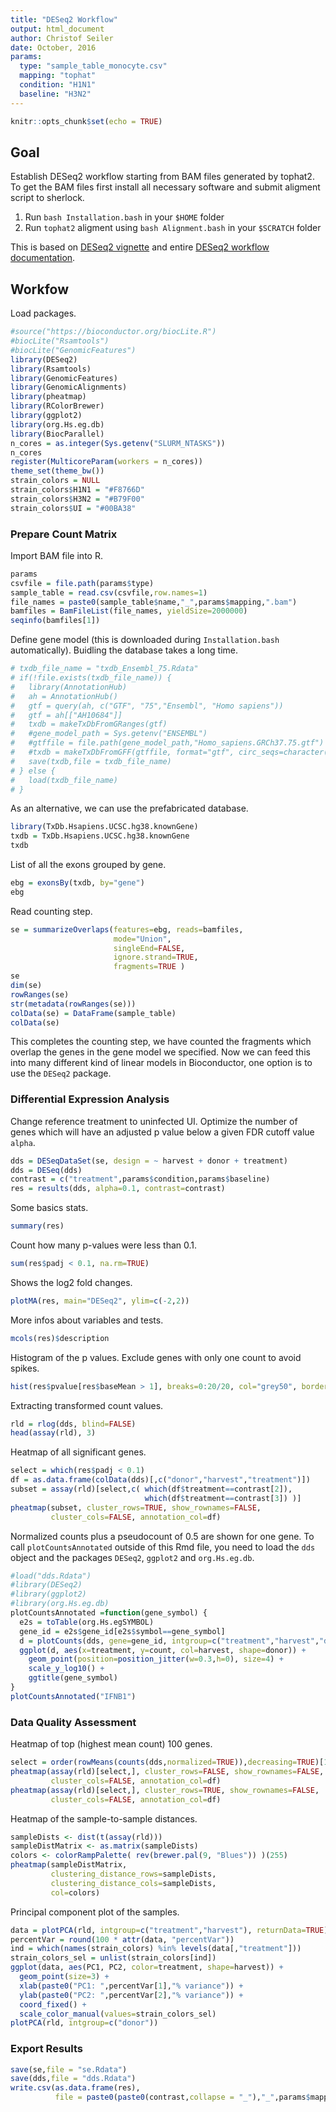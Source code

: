 ```yaml
---
title: "DESeq2 Workflow"
output: html_document
author: Christof Seiler
date: October, 2016
params:
  type: "sample_table_monocyte.csv"
  mapping: "tophat"
  condition: "H1N1"
  baseline: "H3N2"
---
```


```r
knitr::opts_chunk$set(echo = TRUE)
```

## Goal

Establish DESeq2 workflow starting from BAM files generated by tophat2. 
To get the BAM files first install all necessary software and submit aligment script to sherlock. 

1. Run ``bash Installation.bash`` in your ``$HOME`` folder 
2. Run ``tophat2`` aligment using ``bash Alignment.bash`` in your ``$SCRATCH`` folder

This is based on [DESeq2 vignette](https://www.bioconductor.org/packages/devel/bioc/vignettes/DESeq2/inst/doc/DESeq2.pdf) and entire [DESeq2 workflow documentation](http://www.bioconductor.org/help/workflows/rnaseqGene/).

## Workfow

Load packages.

```r
#source("https://bioconductor.org/biocLite.R")
#biocLite("Rsamtools")
#biocLite("GenomicFeatures")
library(DESeq2)
library(Rsamtools)
library(GenomicFeatures)
library(GenomicAlignments)
library(pheatmap)
library(RColorBrewer)
library(ggplot2)
library(org.Hs.eg.db)
library(BiocParallel)
n_cores = as.integer(Sys.getenv("SLURM_NTASKS"))
n_cores
register(MulticoreParam(workers = n_cores))
theme_set(theme_bw())
strain_colors = NULL
strain_colors$H1N1 = "#F8766D"
strain_colors$H3N2 = "#B79F00"
strain_colors$UI = "#00BA38"
```

### Prepare Count Matrix

Import BAM file into R.

```r
params
csvfile = file.path(params$type)
sample_table = read.csv(csvfile,row.names=1)
file_names = paste0(sample_table$name,"_",params$mapping,".bam")
bamfiles = BamFileList(file_names, yieldSize=2000000)
seqinfo(bamfiles[1])
```

Define gene model (this is downloaded during ``Installation.bash`` automatically). Buidling the database takes a long time.

```r
# txdb_file_name = "txdb_Ensembl_75.Rdata"
# if(!file.exists(txdb_file_name)) {
#   library(AnnotationHub)
#   ah = AnnotationHub()
#   gtf = query(ah, c("GTF", "75","Ensembl", "Homo sapiens"))
#   gtf = ah[["AH10684"]]
#   txdb = makeTxDbFromGRanges(gtf)
#   #gene_model_path = Sys.getenv("ENSEMBL")
#   #gtffile = file.path(gene_model_path,"Homo_sapiens.GRCh37.75.gtf")
#   #txdb = makeTxDbFromGFF(gtffile, format="gtf", circ_seqs=character())
#   save(txdb,file = txdb_file_name)
# } else {
#   load(txdb_file_name)
# }
```

As an alternative, we can use the prefabricated database.

```r
library(TxDb.Hsapiens.UCSC.hg38.knownGene)
txdb = TxDb.Hsapiens.UCSC.hg38.knownGene
txdb
```

List of all the exons grouped by gene.

```r
ebg = exonsBy(txdb, by="gene")
ebg
```

Read counting step.

```r
se = summarizeOverlaps(features=ebg, reads=bamfiles,
                       mode="Union",
                       singleEnd=FALSE,
                       ignore.strand=TRUE,
                       fragments=TRUE )
se
dim(se)
rowRanges(se)
str(metadata(rowRanges(se)))
colData(se) = DataFrame(sample_table)
colData(se)
```

This completes the counting step, we have counted the fragments which overlap the genes in the gene model we specified. Now we can feed this into many different kind of linear models in Bioconductor, one option is to use the ``DESeq2`` package.

### Differential Expression Analysis

Change reference treatment to uninfected UI. Optimize the number of genes which will have an adjusted p value below a given FDR cutoff value ``alpha``.

```r
dds = DESeqDataSet(se, design = ~ harvest + donor + treatment)
dds = DESeq(dds)
contrast = c("treatment",params$condition,params$baseline)
res = results(dds, alpha=0.1, contrast=contrast)
```

Some basics stats.

```r
summary(res)
```

Count how many p-values were less than 0.1.

```r
sum(res$padj < 0.1, na.rm=TRUE)
```

Shows the log2 fold changes.

```r
plotMA(res, main="DESeq2", ylim=c(-2,2))
```

More infos about variables and tests.

```r
mcols(res)$description
```

Histogram of the p values. Exclude genes with only one count to avoid spikes.

```r
hist(res$pvalue[res$baseMean > 1], breaks=0:20/20, col="grey50", border="white")
```

Extracting transformed count values.

```r
rld = rlog(dds, blind=FALSE)
head(assay(rld), 3)
```

Heatmap of all significant genes.

```r
select = which(res$padj < 0.1)
df = as.data.frame(colData(dds)[,c("donor","harvest","treatment")])
subset = assay(rld)[select,c( which(df$treatment==contrast[2]), 
                              which(df$treatment==contrast[3]) )]
pheatmap(subset, cluster_rows=TRUE, show_rownames=FALSE,
         cluster_cols=FALSE, annotation_col=df)
```

Normalized counts plus a pseudocount of 0.5 are shown for one gene. To call ``plotCountsAnnotated`` outside of this Rmd file, you need to load the ``dds`` object and the packages ``DESeq2``, ``ggplot2`` and ``org.Hs.eg.db``.

```r
#load("dds.Rdata")
#library(DESeq2)
#library(ggplot2)
#library(org.Hs.eg.db)
plotCountsAnnotated =function(gene_symbol) {
  e2s = toTable(org.Hs.egSYMBOL)
  gene_id = e2s$gene_id[e2s$symbol==gene_symbol]
  d = plotCounts(dds, gene=gene_id, intgroup=c("treatment","harvest","donor"),returnData=TRUE)
  ggplot(d, aes(x=treatment, y=count, col=harvest, shape=donor)) +
    geom_point(position=position_jitter(w=0.3,h=0), size=4) +
    scale_y_log10() + 
    ggtitle(gene_symbol)
}
plotCountsAnnotated("IFNB1")
```

### Data Quality Assessment

Heatmap of top (highest mean count) 100 genes.

```r
select = order(rowMeans(counts(dds,normalized=TRUE)),decreasing=TRUE)[1:100]
pheatmap(assay(rld)[select,], cluster_rows=FALSE, show_rownames=FALSE,
         cluster_cols=FALSE, annotation_col=df)
pheatmap(assay(rld)[select,], cluster_rows=TRUE, show_rownames=FALSE,
         cluster_cols=FALSE, annotation_col=df)
```

Heatmap of the sample-to-sample distances.

```r
sampleDists <- dist(t(assay(rld)))
sampleDistMatrix <- as.matrix(sampleDists)
colors <- colorRampPalette( rev(brewer.pal(9, "Blues")) )(255)
pheatmap(sampleDistMatrix,
         clustering_distance_rows=sampleDists,
         clustering_distance_cols=sampleDists,
         col=colors)
```

Principal component plot of the samples.

```r
data = plotPCA(rld, intgroup=c("treatment","harvest"), returnData=TRUE)
percentVar = round(100 * attr(data, "percentVar"))
ind = which(names(strain_colors) %in% levels(data[,"treatment"]))
strain_colors_sel = unlist(strain_colors[ind])
ggplot(data, aes(PC1, PC2, color=treatment, shape=harvest)) +
  geom_point(size=3) +
  xlab(paste0("PC1: ",percentVar[1],"% variance")) +
  ylab(paste0("PC2: ",percentVar[2],"% variance")) +
  coord_fixed() + 
  scale_color_manual(values=strain_colors_sel)
plotPCA(rld, intgroup=c("donor"))
```

### Export Results

```r
save(se,file = "se.Rdata")
save(dds,file = "dds.Rdata")
write.csv(as.data.frame(res),
          file = paste0(paste0(contrast,collapse = "_"),"_",params$mapping,"_results.csv"))
```
